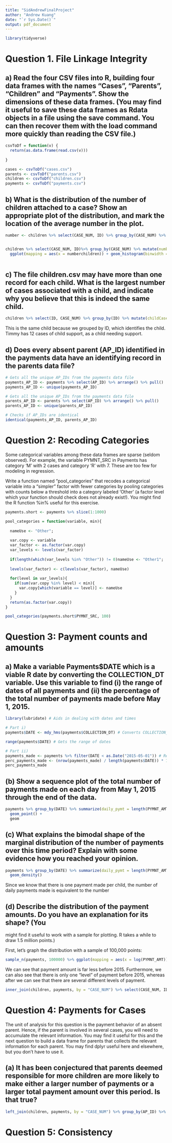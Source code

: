 ```yaml
---
title: "SidAndrewFinalProject"
author: "Andrew Kuang"
date: "`r Sys.Date()`"
output: pdf_document
---
```


```r
library(tidyverse)
```


# Question 1. File Linkage Integrity

## a) Read the four CSV files into R, building four data frames with the names “Cases”, “Parents”, “Children” and “Payments”. Show the dimensions of these data frames. (You may find it useful to save these data frames as Rdata objects in a file using the save command. You can then recover them with the load command more quickly than reading the CSV file.)

```r

csvToDf = function(v) {
  return(as.data.frame(read.csv(v)))
  
}

cases <- csvToDf("cases.csv")
parents <- csvToDf("parents.csv")
children <- csvToDf("children.csv")
payments <- csvToDf("payments.csv")

```

## b) What is the distribution of the number of children attached to a case? Show an appropriate plot of the distribution, and mark the location of the average number in the plot.

```r

number <- children %>% select(CASE_NUM, ID) %>% group_by(CASE_NUM) %>% mutate(numberchildren = length(ID)) %>% ungroup(CASE_NUM) %>% summarize(mean(numberchildren))


children %>% select(CASE_NUM, ID)%>% group_by(CASE_NUM) %>% mutate(numberchildren = length(ID)) %>%
  ggplot(mapping = aes(x = numberchildren)) + geom_histogram(binwidth = 1) + geom_vline(xintercept = as.numeric(number), size = 5, color = "red")
  

```
## c) The file children.csv may have more than one record for each child. What is the largest number of cases associated with a child, and indicate why you believe that this is indeed the same child.

```r

children %>% select(ID, CASE_NUM) %>% group_by(ID) %>% mutate(childCaseCount = n()) %>% tally() %>% summarize(max(n))
```

This is the same child because we grouped by ID, which identifies the child. Timmy has 12 cases of child support, as a child needing support. 

## d) Does every absent parent (AP_ID) identified in the payments data have an identifying record in the parents data file?

```r
# Gets all the unique AP_IDs from the payments data file
payments_AP_ID <- payments %>% select(AP_ID) %>% arrange() %>% pull()
payments_AP_ID <- unique(payments_AP_ID)

# Gets all the unique AP_IDs from the payments data file
parents_AP_ID <- parents %>% select(AP_ID) %>% arrange() %>% pull()
parents_AP_ID <- unique(parents_AP_ID)

# Checks if AP_IDs are identical
identical(payments_AP_ID, parents_AP_ID)
```

# Question 2: Recoding Categories

Some categorical variables among these data frames are sparse (seldom observed). For example, the variable PYMNT_SRC in Payments has category ‘M’ with 2 cases and category ‘R’ with 7. These are too few for modeling in regression.

Write a function named “pool_categories” that recodes a categorical variable into a “simpler” factor with fewer categories by pooling categories with counts below a threshold into a category labeled ‘Other’ (a factor level which your function should check does not already exist!). You might find the R function %in% useful for this exercise.

```r

payments.short <- payments %>% slice(1:1000)

pool_categories = function(variable, min){
  
  nameUse <- "Other";
  
  var.copy <- variable
  var_factor <- as.factor(var.copy)
  var_levels <- levels(var_factor)
  
  if(length(which(var_levels %in% "Other")) != 0)nameUse <- "Other1";
  
  levels(var_factor) <- c(levels(var_factor), nameUse)
  
  for(level in var_levels){
    if(sum(var.copy %in% level) < min){
      var.copy[which(variable == level)] <- nameUse
    }
  }
  return(as.factor(var.copy)) 
}

pool_categories(payments.short$PYMNT_SRC, 100)

```

# Question 3: Payment counts and amounts
## a) Make a variable Payments$DATE which is a viable R date by converting the COLLECTION_DT variable. Use this variable to find (i) the range of dates of all payments and (ii) the percentage of the total number of payments made before May 1, 2015.

```r
library(lubridate) # Aids in dealing with dates and times
```

```r
# Part i)
payments$DATE <- mdy_hms(payments$COLLECTION_DT) # Converts COLLECTION_DT to Date type and stores it in DATE column

range(payments$DATE) # Gets the range of dates

# Part ii)
payments_made <- payments %>% filter(DATE < as.Date("2015-05-01")) # Returns a df of payments made before 2015-05-01
perc_payments_made <- (nrow(payments_made) / length(payments$DATE)) * 100 # Percentage of payments made before 2015-05-01
perc_payments_made
```

## (b) Show a sequence plot of the total number of payments made on each day from May 1, 2015 through the end of the data.
```r
payments %>% group_by(DATE) %>% summarize(daily_pymt = length(PYMNT_AMT)) %>% filter(DATE >= as.Date("2015-05-01")) %>% ggplot(mapping = aes(x = DATE, y = daily_pymt)) + 
  geom_point() +
  geom
```

## (c) What explains the bimodal shape of the marginal distribution of the number of payments over this time period? Explain with some evidence how you reached your opinion.

```r
payments %>% group_by(DATE) %>% summarize(daily_pymt = length(PYMNT_AMT)) %>% filter(DATE >= as.Date("2015-05-01")) %>% ggplot(mapping = aes(x = daily_pymt)) + 
  geom_density()
```

Since we know that there is one payment made per child, the number of daily payments made is equivalent to the number


## (d) Describe the distribution of the payment amounts. Do you have an explanation for its shape? (You
might find it useful to work with a sample for plotting. R takes a while to draw 1.5 million points.)

First, let's graph the distribution with a sample of 100,000 points:

```r
sample_n(payments, 100000) %>% ggplot(mapping = aes(x = log(PYMNT_AMT))) + geom_density()
```
We can see that payment amount is far less before 2015. Furthermore, we can also see that there is only one "level" of payment before 2015, whereas after we can see that there are several different levels of payment.


```r
inner_join(children, payments, by = "CASE_NUM") %>% select(CASE_NUM, ID, PYMNT_AMT, DATE) %>% filter(DATE >= as.Date("2015-01-01")) %>% group_by(DATE) %>% summarize(num_child = length(PYMNT_AMT))
```

# Question 4: Payments for Cases

The unit of analysis for this question is the payment behavior of an absent parent. Hence, if the parent is involved in several cases, you will need to accumulate the relevant information. You may find it useful for this and the next question to build a data frame for parents that collects the relevant information for each parent. You may find dplyr useful here and elsewhere, but you don’t have to use it.

## (a) It has been conjectured that parents deemed responsible for more children are more likely to make either a larger number of payments or a larger total payment amount over this period. Is that true?

```r
left_join(children, payments, by = "CASE_NUM") %>% group_by(AP_ID) %>% summarize(sum)
```


# Question 5: Consistency